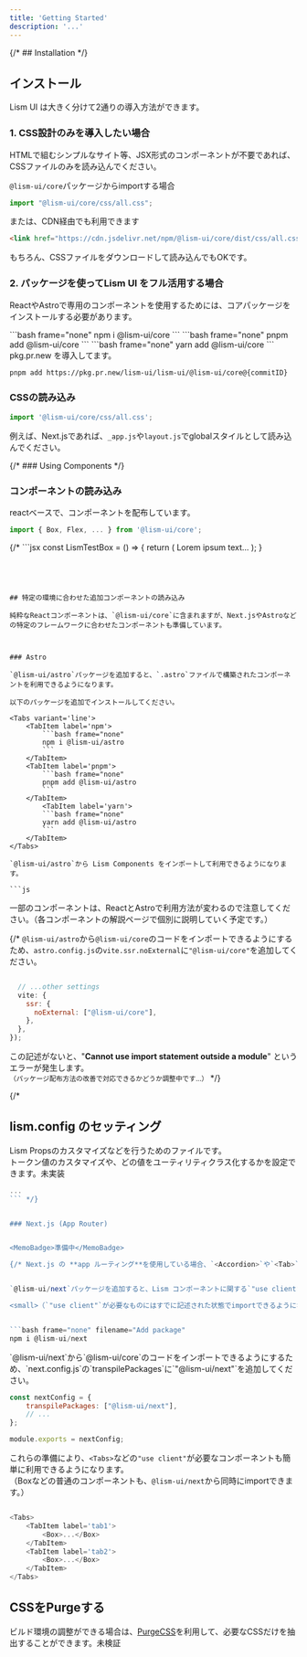 ```yaml
---
title: 'Getting Started'
description: '...'
---
```



{/* ## Installation */}


## インストール

Lism UI は大きく分けて2通りの導入方法ができます。

### 1. CSS設計のみを導入したい場合

HTMLで組むシンプルなサイト等、JSX形式のコンポーネントが不要であれば、CSSファイルのみを読み込んでください。


<PreviewTitle>`@lism-ui/core`パッケージからimportする場合</PreviewTitle>

```js
import "@lism-ui/core/css/all.css";
```


<PreviewTitle>または、CDN経由でも利用できます</PreviewTitle>
```html
<link href="https://cdn.jsdelivr.net/npm/@lism-ui/core/dist/css/all.css" rel="stylesheet" />
```

もちろん、CSSファイルをダウンロードして読み込んでもOKです。


### 2. パッケージを使ってLism UI をフル活用する場合

ReactやAstroで専用のコンポーネントを使用するためには、コアパッケージをインストールする必要があります。

<Tabs variant='line'>
	<TabItem label='npm'>
		```bash frame="none"
		npm i @lism-ui/core
		```
	</TabItem>
	<TabItem label='pnpm'>
		```bash frame="none"
		pnpm add @lism-ui/core
		```
	</TabItem>
		<TabItem label='yarn'>
		```bash frame="none"
		yarn add @lism-ui/core
		```
	</TabItem>
</Tabs>

<Note title='最新版mainブランチのテスト'>
pkg.pr.new を導入してます。

```zsh frame="none"
pnpm add https://pkg.pr.new/lism-ui/lism-ui/@lism-ui/core@{commitID}
```
</Note>



### CSSの読み込み

```js
import '@lism-ui/core/css/all.css';
```

例えば、Next.jsであれば、`_app.js`や`layout.js`でglobalスタイルとして読み込んでください。


{/* ### Using Components */}
### コンポーネントの読み込み

reactベースで、コンポーネントを配布しています。

```jsx
import { Box, Flex, ... } from '@lism-ui/core';
```

{/* ```jsx
const LismTestBox = () => {
	return (
		<Box p='20' bgc='base-2'>
			<Text fz="l">Lorem ipsum text...</Text>
		</Box>
	);
}
``` */}




## 特定の環境に合わせた追加コンポーネントの読み込み

純粋なReactコンポーネントは、`@lism-ui/core`に含まれますが、Next.jsやAstroなどの特定のフレームワークに合わせたコンポーネントも準備しています。



### Astro

`@lism-ui/astro`パッケージを追加すると、`.astro`ファイルで構築されたコンポーネントを利用できるようになります。

以下のパッケージを追加でインストールしてください。

<Tabs variant='line'>
	<TabItem label='npm'>
		```bash frame="none"
		npm i @lism-ui/astro
		```
	</TabItem>
	<TabItem label='pnpm'>
		```bash frame="none"
		pnpm add @lism-ui/astro
		```
	</TabItem>
		<TabItem label='yarn'>
		```bash frame="none"
		yarn add @lism-ui/astro
		```
	</TabItem>
</Tabs>

`@lism-ui/astro`から Lism Components をインポートして利用できるようになります。

```js
```

一部のコンポーネントは、ReactとAstroで利用方法が変わるので注意してください。（各コンポーネントの解説ページで個別に説明していく予定です。）


{/* <Callout type='warning'>
`@lism-ui/astro`から`@lism-ui/core`のコードをインポートできるようにするため、`astro.config.js`の`vite.ssr.noExternal`に`"@lism-ui/core"`を追加してください。
</Callout>

```js filename="astro.config.js"

  // ...other settings 
  vite: {
    ssr: {
      noExternal: ["@lism-ui/core"],
    },
  },
});
```

この記述がないと、"**Cannot use import statement outside a module**" というエラーが発生します。  
<small>（パッケージ配布方法の改善で対応できるかどうか調整中です...）</small> */}




{/* 
## lism.config のセッティング

Lism Propsのカスタマイズなどを行うためのファイルです。  
トークン値のカスタマイズや、どの値をユーティリティクラス化するかを設定できます。<MemoBadge>未実装</MemoBadge>

```js filename="lism.config.js"
...
``` */}


### Next.js (App Router)


<MemoBadge>準備中</MemoBadge>

{/* Next.js の **app ルーティング**を使用している場合、`<Accordion>`や`<Tab>`を使うには`"use client"`の記述が必要になりますが、 */}


`@lism-ui/next`パッケージを追加すると、Lism コンポーネントに関する`"use client"`の記述を省略することができるようになります。

<small>（`"use client"`が必要なものにはすでに記述された状態でimportできるようになります。）</small>


```bash frame="none" filename="Add package"
npm i @lism-ui/next
```

<Callout type='warning'>
`@lism-ui/next`から`@lism-ui/core`のコードをインポートできるようにするため、`next.config.js`の`transpilePackages`に`"@lism-ui/next"`を追加してください。
</Callout>


```js filename="next.config.js"
const nextConfig = {
	transpilePackages: ["@lism-ui/next"],
	// ...
};

module.exports = nextConfig;
```


これらの準備により、`<Tabs>`などの`"use client"`が必要なコンポーネントも簡単に利用できるようになります。  
（Boxなどの普通のコンポーネントも、`@lism-ui/next`から同時にimportできます。）

```js

<Tabs>
	<TabItem label='tab1'>
		<Box>...</Box>
	</TabItem>
	<TabItem label='tab2'>
		<Box>...</Box>
	</TabItem>
</Tabs>
```




## CSSをPurgeする

ビルド環境の調整ができる場合は、[PurgeCSS](https://purgecss.com/)を利用して、必要なCSSだけを抽出することができます。<MemoBadge>未検証</MemoBadge>

